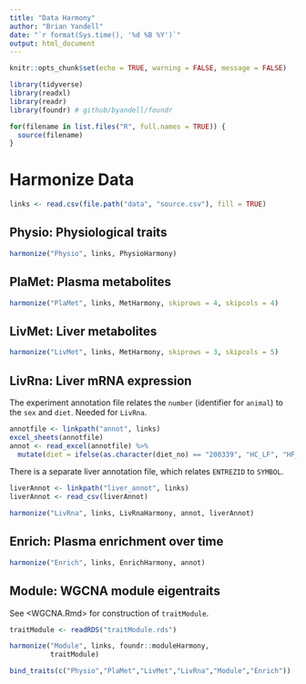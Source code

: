 ```yaml
---
title: "Data Harmony"
author: "Brian Yandell"
date: "`r format(Sys.time(), '%d %B %Y')`"
output: html_document
---
```


```r
knitr::opts_chunk$set(echo = TRUE, warning = FALSE, message = FALSE)
```

```r
library(tidyverse)
library(readxl)
library(readr)
library(foundr) # github/byandell/foundr
```

```r
for(filename in list.files("R", full.names = TRUE)) {
  source(filename)
}
```


# Harmonize Data

```r
links <- read.csv(file.path("data", "source.csv"), fill = TRUE)
```

## Physio: Physiological traits

```r
harmonize("Physio", links, PhysioHarmony)
```

## PlaMet: Plasma metabolites

```r
harmonize("PlaMet", links, MetHarmony, skiprows = 4, skipcols = 4)
```

## LivMet: Liver metabolites

```r
harmonize("LivMet", links, MetHarmony, skiprows = 3, skipcols = 5)
```

## LivRna: Liver mRNA expression

The experiment annotation file relates the `number` (identifier for `animal`) to the `sex` and `diet`. Needed for `LivRna`.

```r
annotfile <- linkpath("annot", links)
excel_sheets(annotfile)
annot <- read_excel(annotfile) %>%
  mutate(diet = ifelse(as.character(diet_no) == "200339", "HC_LF", "HF_LC"))
```

There is a separate liver annotation file, which relates `ENTREZID` to `SYMBOL`.

```r
liverAnnot <- linkpath("liver_annot", links)
liverAnnot <- read_csv(liverAnnot)
```

```r
harmonize("LivRna", links, LivRnaHarmony, annot, liverAnnot)
```

## Enrich: Plasma enrichment over time

```r
harmonize("Enrich", links, EnrichHarmony, annot)
```

## Module: WGCNA module eigentraits

See <WGCNA.Rmd> for construction of `traitModule`.

```r
traitModule <- readRDS("traitModule.rds")
```

```r
harmonize("Module", links, foundr::moduleHarmony,
          traitModule)
```

```r
bind_traits(c("Physio","PlaMet","LivMet","LivRna","Module","Enrich"))
```

